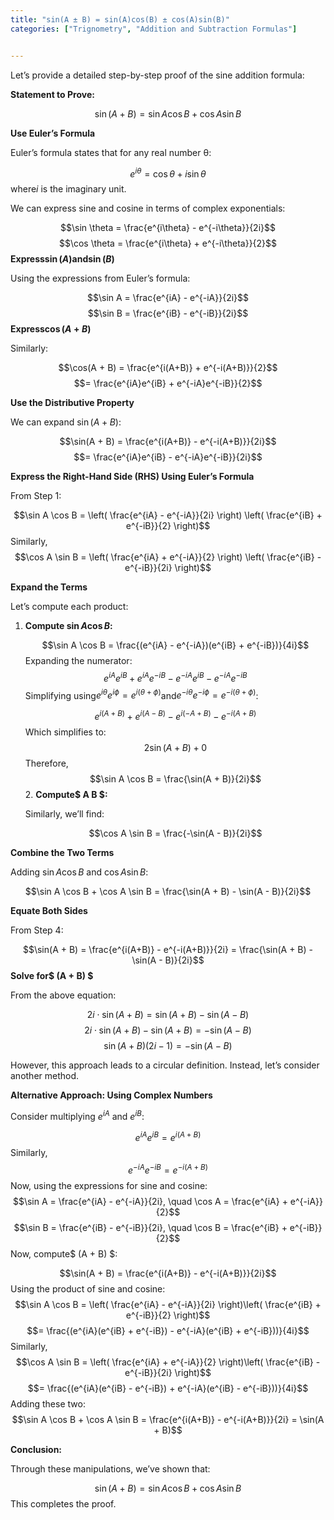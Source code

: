 ```yaml
---
title: "sin(A ± B) = sin(A)cos(B) ± cos(A)sin(B)"
categories: ["Trignometry", "Addition and Subtraction Formulas"]


---
```




Let's provide a detailed step-by-step proof of the sine addition formula:

**Statement to Prove:**

$$\sin(A + B) = \sin A \cos B + \cos A \sin B$$

**Use Euler's Formula**

Euler's formula states that for any real number θ:

$$e^{i\theta} = \cos \theta + i \sin \theta$$where$i$ is the imaginary unit.

We can express sine and cosine in terms of complex exponentials:

$$\sin \theta = \frac{e^{i\theta} - e^{-i\theta}}{2i}$$
$$\cos \theta = \frac{e^{i\theta} + e^{-i\theta}}{2}$$**Express$\sin(A)$and$\sin(B)$**

Using the expressions from Euler's formula:

$$\sin A = \frac{e^{iA} - e^{-iA}}{2i}$$
$$\sin B = \frac{e^{iB} - e^{-iB}}{2i}$$**Express$\cos(A + B)$**

Similarly:

$$\cos(A + B) = \frac{e^{i(A+B)} + e^{-i(A+B)}}{2}$$
$$= \frac{e^{iA}e^{iB} + e^{-iA}e^{-iB}}{2}$$

**Use the Distributive Property**

We can expand $\sin(A + B)$:

$$\sin(A + B) = \frac{e^{i(A+B)} - e^{-i(A+B)}}{2i}$$
$$= \frac{e^{iA}e^{iB} - e^{-iA}e^{-iB}}{2i}$$

**Express the Right-Hand Side (RHS) Using Euler's Formula**

From Step 1:

$$\sin A \cos B = \left( \frac{e^{iA} - e^{-iA}}{2i} \right) \left( \frac{e^{iB} + e^{-iB}}{2} \right)$$Similarly,$$\cos A \sin B = \left( \frac{e^{iA} + e^{-iA}}{2} \right) \left( \frac{e^{iB} - e^{-iB}}{2i} \right)$$

**Expand the Terms**

Let's compute each product:

1. **Compute $\sin A \cos B$:**

   $$\sin A \cos B = \frac{(e^{iA} - e^{-iA})(e^{iB} + e^{-iB})}{4i}$$Expanding the numerator:$$e^{iA}e^{iB} + e^{iA}e^{-iB} - e^{-iA}e^{iB} - e^{-iA}e^{-iB}$$Simplifying using$e^{i\theta}e^{i\phi} = e^{i(\theta+\phi)}$and$e^{-i\theta}e^{-i\phi} = e^{-i(\theta+\phi)}$:

   $$e^{i(A+B)} + e^{i(A-B)} - e^{i(-A+B)} - e^{-i(A+B)}$$Which simplifies to:$$2\sin(A + B) + 0$$Therefore,$$\sin A \cos B = \frac{\sin(A + B)}{2i}$$2. **Compute$ \cos A \sin B $:**

   Similarly, we'll find:

   $$\cos A \sin B = \frac{-\sin(A - B)}{2i}$$

**Combine the Two Terms**

Adding $\sin A \cos B$ and $\cos A \sin B$:

$$\sin A \cos B + \cos A \sin B = \frac{\sin(A + B) - \sin(A - B)}{2i}$$

**Equate Both Sides**

From Step 4:

$$\sin(A + B) = \frac{e^{i(A+B)} - e^{-i(A+B)}}{2i} = \frac{\sin(A + B) - \sin(A - B)}{2i}$$**Solve for$ \sin(A + B) $**

From the above equation:

$$2i \cdot \sin(A + B) = \sin(A + B) - \sin(A - B)$$
$$2i \cdot \sin(A + B) - \sin(A + B) = -\sin(A - B)$$
$$\sin(A + B)(2i - 1) = -\sin(A - B)$$

However, this approach leads to a circular definition. Instead, let's consider another method.

**Alternative Approach: Using Complex Numbers**

Consider multiplying $e^{iA}$ and $e^{iB}$:

$$e^{iA}e^{iB} = e^{i(A+B)}$$Similarly,$$e^{-iA}e^{-iB} = e^{-i(A+B)}$$Now, using the expressions for sine and cosine:$$\sin A = \frac{e^{iA} - e^{-iA}}{2i}, \quad \cos A = \frac{e^{iA} + e^{-iA}}{2}$$
$$\sin B = \frac{e^{iB} - e^{-iB}}{2i}, \quad \cos B = \frac{e^{iB} + e^{-iB}}{2}$$Now, compute$ \sin(A + B) $:

$$\sin(A + B) = \frac{e^{i(A+B)} - e^{-i(A+B)}}{2i}$$Using the product of sine and cosine:$$\sin A \cos B = \left( \frac{e^{iA} - e^{-iA}}{2i} \right)\left( \frac{e^{iB} + e^{-iB}}{2} \right)$$
$$= \frac{(e^{iA}(e^{iB} + e^{-iB}) - e^{-iA}(e^{iB} + e^{-iB}))}{4i}$$Similarly,$$\cos A \sin B = \left( \frac{e^{iA} + e^{-iA}}{2} \right)\left( \frac{e^{iB} - e^{-iB}}{2i} \right)$$
$$= \frac{(e^{iA}(e^{iB} - e^{-iB}) + e^{-iA}(e^{iB} - e^{-iB}))}{4i}$$Adding these two:$$\sin A \cos B + \cos A \sin B = \frac{e^{i(A+B)} - e^{-i(A+B)}}{2i} = \sin(A + B)$$

**Conclusion:**

Through these manipulations, we've shown that:

$$\sin(A + B) = \sin A \cos B + \cos A \sin B$$
This completes the proof.